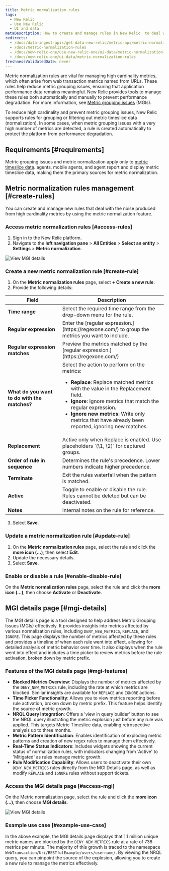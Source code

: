 ```yaml
---
title: Metric normalization rules
tags:
  - New Relic 
  - Use New Relic 
  - UI and data
metaDescription: How to create and manage rules in New Relic  to deal with noise from high cardinality metrics and prevent metric grouping issues (MGIs).
redirects:
  - /docs/data-ingest-apis/get-data-new-relic/metric-api/metric-normalization-rules
  - /docs/metric-normalization-rules
  - /docs/new-relic-one/use-new-relic-one/ui-data/metric-normalization-rules
  - /docs/new-relic-one/ui-data/metric-normalization-rules
freshnessValidatedDate: never
---
```



Metric normalization rules are vital for managing high cardinality metrics, which often arise from web transaction metrics named from URLs. These rules help reduce metric grouping issues, ensuring that application performance data remains meaningful. New Relic provides tools to manage these rules both automatically and manually to prevent performance degradation. For more information, see [Metric grouping issues](/docs/using-new-relic/cross-product-functions/troubleshooting/metric-grouping-issues) (MGIs).


To reduce high cardinality and prevent metric grouping issues, New Relic supports rules for grouping or filtering out metric timeslice data (normalization). In some cases, when metric grouping issues with a very high number of metrics are detected, a rule is created automatically to protect the platform from performance degradation.


## Requirements [#requirements]

Metric grouping issues and metric normalization apply only to [metric timeslice data](/docs/data-apis/understand-data/new-relic-data-types/#timeslice-data). <InlinePopover type="apm"/> agents, mobile agents, and <InlinePopover type="browser"/> agent report and display metric timeslice data, making them the primary sources for metric normalization.


## Metric normalization rules management [#create-rules]

You can create and manage new rules that deal with the noise produced from high cardinality metrics by using the metric normalization feature. 


### Access metric normalization rules [#access-rules]

1. Sign in to the New Relic platform.
2. Navigate to the **left navigation pane** > **All Entities** > **Select an entity** > **Settings** > **Metric normalization**.

<img
  title="View details"
  alt="View MGI details"
  src="/images/Access_metric_rules.webp"
/>

### Create a new metric normalization rule [#create-rule]

1. On the **Metric normalization rules** page, select **+ Create a new rule**.
2. Provide the following details:

  <table>
  <thead>
    <tr>
      <th>Field</th>
      <th>Description</th>
    </tr>
  </thead>
  <tbody>
    <tr>
      <td><strong>Time range</strong></td>
      <td>Select the required time range from the drop-down menu for the rule.</td>
    </tr>
    <tr>
      <td><strong>Regular expression</strong></td>
      <td>Enter the [regular expression.](https://regexone.com/) to group the metrics you want to include.</td>
    </tr>
    <tr>
      <td><strong>Regular expression matches</strong></td>
      <td>Preview the metrics matched by the [regular expression.](https://regexone.com/)</td>
    </tr>
    <tr>
      <td><strong>What do you want to do with the matches?</strong></td>
      <td>Select the action to perform on the metrics:
        <ul>
          <li><strong>Replace</strong>: Replace matched metrics with the value in the Replacement field.</li>
          <li><strong>Ignore</strong>: Ignore metrics that match the regular expression.</li>
          <li><strong>Ignore new metrics</strong>: Write only metrics that have already been reported, ignoring new matches.</li>
        </ul>
      </td>
    </tr>
    <tr>
      <td><strong>Replacement</strong></td>
      <td>Active only when Replace is enabled. Use placeholders `(\1, \2)` for captured groups.</td>
    </tr>
    <tr>
      <td><strong>Order of rule in sequence</strong></td>
      <td>Determines the rule's precedence. Lower numbers indicate higher precedence.</td>
    </tr>
    <tr>
      <td><strong>Terminate</strong></td>
      <td>Exit the rules waterfall when the pattern is matched.</td>
    </tr>
    <tr>
      <td><strong>Active</strong></td>
      <td>Toggle to enable or disable the rule. Rules cannot be deleted but can be deactivated.</td>
    </tr>
    <tr>
      <td><strong>Notes</strong></td>
      <td>Internal notes on the rule for reference.</td>
    </tr>
  </tbody>
</table>

3. Select **Save**.


### Update a metric normalization rule [#update-rule]

1. On the **Metric normalization rules** page, select the rule and click the **more icon (...)**, then select **Edit**.
2. Update the necessary details.
3. Select **Save**.

### Enable or disable a rule [#enable-disable-rule]

On the **Metric normalization rules** page, select the rule and click the **more icon (...)**, then choose **Activate** or **Deactivate**.


## MGI details page [#mgi-details]

The MGI details page is a tool designed to help address Metric Grouping Issues (MGIs) effectively. It provides insights into metrics affected by various normalization rules, including `DENY_NEW_METRICS`, `REPLACE`, and `IGNORE`. This page displays the number of metrics affected by these rules and provides a timeline of when each rule went into effect, allowing for detailed analysis of metric behavior over time. It also displays when the rule went into effect and includes a time picker to review metrics before the rule activation, broken down by metric prefix.

### Features of the MGI details page [#mgi-features]

- **Blocked Metrics Overview**: Displays the number of metrics affected by the `DENY_NEW_METRICS` rule, including the rate at which metrics are blocked. Similar insights are available for `REPLACE` and `IGNORE` actions.
- **Time Picker Functionality**: Allows you to view metrics reporting before rule activation, broken down by metric prefix. This feature helps identify the source of metric growth.
- **NRQL Query Integration**: Offers a 'view in query builder' button to see the NRQL query illustrating the metric explosion just before any rule was applied. This targets Metric Timeslice data, enabling retrospective analysis up to three months.
- **Metric Pattern Identification**: Enables identification of exploding metric patterns and creation of new regex rules to manage them effectively.
- **Real-Time Status Indicators**: Includes widgets showing the current status of normalization rules, with indicators changing from 'Active' to 'Mitigated' as rules manage metric growth.
- **Rule Modification Capability**: Allows users to deactivate their own `DENY_NEW_METRICS` rules directly from the MGI Details page, as well as modify `REPLACE` and `IGNORE` rules without support tickets.

### Access the MGI details page [#access-mgi]

On the Metric normalization page, select the rule and click the **more icon (...)**, then choose **MGI details**.

<img
  title="View details"
  alt="View MGI details"
  src="/images/metric-details.webp"
/>

### Example use case [#example-use-case]

In the above example, the MGI details page displays that 1.1 million unique metric names are blocked by the `DENY_NEW_METRICS` rule at a rate of 738 metrics per minute. The majority of this growth is traced to the namespace `WebTransaction/Uri/RESTfulExample/users/username/`. By viewing the NRQL query, you can pinpoint the source of the explosion, allowing you to create a new rule to manage the metrics effectively.

